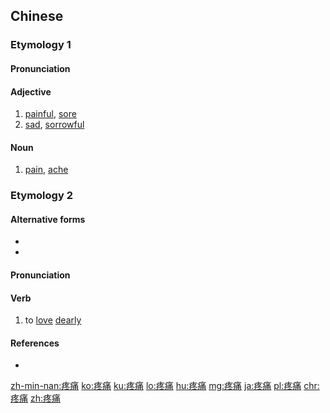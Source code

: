 ==Chinese==
{{zh-forms}}

===Etymology 1===

====Pronunciation====
{{zh-pron
|m=téngtòng
|c=tang4 tung3
|mn=qz:thn̂g-thòng/xm,zz:thông-thiàⁿ
|cat=n,a
}}

====Adjective====
{{zh-adj}}

# [[painful]], [[sore]]
# [[sad]], [[sorrowful]]

====Noun====
{{zh-noun}}

# [[pain]], [[ache]]

===Etymology 2===

====Alternative forms====
* {{zh-l|痛疼}}
* {{zh-l|痛痛}}

====Pronunciation====
{{zh-pron
|mn=thiàⁿ-thàng
|cat=v
}}

====Verb====
{{zh-verb}} {{tcx|Min Nan|lang=zh}}

# to [[love]] [[dearly]]

====References====
* {{thcwd|6384}}

[[zh-min-nan:疼痛]]
[[ko:疼痛]]
[[ku:疼痛]]
[[lo:疼痛]]
[[hu:疼痛]]
[[mg:疼痛]]
[[ja:疼痛]]
[[pl:疼痛]]
[[chr:疼痛]]
[[zh:疼痛]]